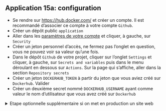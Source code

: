 ::: {.application}
## Application 15a: configuration

- Se rendre sur
[https://hub.docker.com/](https://hub.docker.com/) et créer un compte. Il est recommandé
d'associer ce compte à votre compte `Github`.
- Créer un dépôt public `application`
- Aller dans les [paramètres de votre compte](https://hub.docker.com/settings/general)
et cliquer, à gauche, sur `Security`
- Créer un jeton personnel d'accès, ne fermez pas l'onglet en question,
vous ne pouvez voir sa valeur qu'une fois.
- Dans le dépôt `Github` de votre projet, cliquer sur l'onglet `Settings` et cliquer,
à gauche, sur `Secrets and variables` puis
dans le menu déroulant en dessous sur `Actions`. Sur la page qui s'affiche, aller
dans la section `Repository secrets`
- Créer un jeton `DOCKERHUB_TOKEN` à partir du jeton que vous aviez créé sur `Dockerhub`. Valider
- Créer un deuxième secret nommé `DOCKERHUB_USERNAME` ayant comme valeur le nom d'utilisateur
que vous avez créé sur `Dockerhub`

<details>
<summary>
Etape optionnelle supplémentaire si on met en production un site web
</summary>

- Dans le dépôt `Github` de votre projet, cliquer sur l'onglet `Settings` et cliquer,
à gauche, sur `Actions`. Donner les droits d'écriture à vos actions sur le dépôt
du projet (ce sera nécessaire pour `Github Pages`)

![](/permissions.png)

</details>

:::
